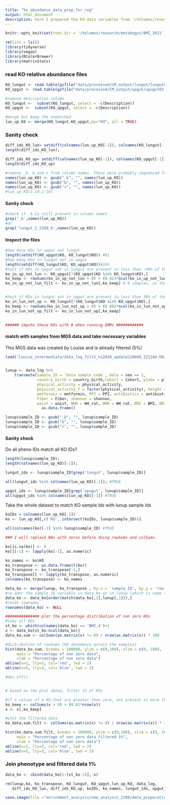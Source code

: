 ```yaml
---
title: "ko_abundance_data_prep_for_reg"
output: html_document
description: here I prepared the KO data variables from '/Volumes/research/metabogut/BMI_2021/Louise_intermediate/data_log_filt5_n12028_update220608.RData' which is a datafile that contains 12028 samples of lungut and upgut (filtered data 5%) and all variables needed.
---
```


```r
knitr::opts_knit$set(root.dir = '/Volumes/research/metabogut/BMI_2021')
```



```r
rm(list = ls())
library(tidyverse)
library(vegan)
library(RColorBrewer)
library(matrixStats)
```

### read KO relative abundance files 
```r
KO_lungut <- read.table(gzfile("data/processed/CM_output/lungut/lungut03.koComp.percent.tsv.gz"),quote = "", sep = "\t", header = TRUE)
KO_upgut <- read.table(gzfile("data/processed/CM_output/upgut/upugut03.koComp.percent.tsv.gz"),quote = "", sep = "\t", header = TRUE)

#remove description column
KO_lungut <-  subset(KO_lungut, select = -c(Description))
KO_upgut <-  subset(KO_upgut, select = -c(Description))
```

```r
#merge but keep the unmatched
lun_up_KO <- merge(KO_lungut,KO_upgut,by="KO", all = TRUE)
```

### Sanity check
```r
diff_ids_KO_lun= setdiff(colnames(lun_up_KO[-1]), colnames(KO_lungut[-1]))
length(diff_ids_KO_lun);

diff_ids_KO_up= setdiff(colnames(lun_up_KO[-1]), colnames(KO_upgut[-1]))
length(diff_ids_KO_up)
```


```r
#remove _b, b,and c from column names. These were probably sequenced from second attempt
names(lun_up_KO) <- gsub("_b", "", names(lun_up_KO))
names(lun_up_KO) <- gsub("b", "", names(lun_up_KO))
names(lun_up_KO) <- gsub("c", "", names(lun_up_KO))
#lun_up_KO[1:10,1:10]
```

#### Sanity check
```r
#check if _b is still present in column names
grep('_b',names(lun_up_KO)) 
#or
grep('lungut_2_2309_b',names(lun_up_KO)) 
```
#### Inspect the files
```r
#how many KOs in upgut not lungut
length(setdiff(KO_upgut$KO, KO_lungut$KO)) #61
#how many KOs in lungut not in upgut
length(setdiff(KO_lungut$KO, KO_upgut$KO))#245
#test if KOs in upgut not in lungut are present in less than ~30% of the samples (because then we can impute with 0 when preparaing GMMs)
ko_in_up_not_lun <- KO_upgut[!(KO_upgut$KO %in% KO_lungut$KO),]
ko_keep <- rowSums(ko_in_up_not_lun > 0) > (0.023*ncol(ko_in_up_not_lun))
ko_in_up_not_lun_filt <- ko_in_up_not_lun[,ko_keep] # 0 samples, so these 61 KOs are present in less than 2.3% of the samples


#test if KOs in lungut not in upgut are present in less than 30% of the samples
ko_in_lun_not_up <- KO_lungut[!(KO_lungut$KO %in% KO_upgut$KO),]
ko_keep <- rowSums(ko_in_lun_not_up > 0) > (0.002*ncol(ko_in_lun_not_up)) # 0 samples, the 245 KOs are present in less than 0.2% of the samples
ko_in_lun_not_up_filt <- ko_in_lun_not_up[,ko_keep]

        
###### impute these KOs with 0 when running GMMs ############
```



#### match with samples from MGS data and take necessary variables
This MGS data was created by Louise and is already filtered (5%)
```r
load("Louise_intermediate/data_log_filt5_n12028_update220608_221104.RData")


lunup <- data_log %>%
    transmute(sample_ID = `Data sample code`, male = sex == 1,
              country_birth = country_birth,Cohort = Cohort, plate = plate, age = age,
              physical_activity = physical_activity,
              physical_activity_f = factor(physical_activity), height = height, 
              metformin = metformin, PPI = PPI, antibiotics = antibiotics, 
              Fiber = Fiber, shannon = shannon, 
              waist = waist, WHR = WH_rat, WHR = WH_rat, BMI = BMI, BMI_3 = BMI_3, BMI_4 = BMI_4) %>%
                as.data.frame()

lunup$sample_ID <- gsub("_b", "", lunup$sample_ID)
lunup$sample_ID <- gsub("b", "", lunup$sample_ID)
lunup$sample_ID <- gsub("c", "", lunup$sample_ID)
```


#### Sanity check
Do all pheno IDs match all KO IDs?
```r

length(lunup$sample_ID);
length(colnames(lun_up_KO)[-1]);

lungut_ids <- lunup$sample_ID[grep('lungut', lunup$sample_ID)]

all(lungut_ids %in% colnames(lun_up_KO)[-1]); #TRUE

upgut_ids <- lunup$sample_ID[grep('upugut', lunup$sample_ID)]
all(upgut_ids %in% colnames(lun_up_KO)[-1]) #TRUE
```

Take the whole dataset to match KO sample Ids with lunup sample Ids

```r
koIDs = colnames(lun_up_KO[-1])
ko <- lun_up_KO[,c('KO', intersect(koIDs, lunup$sample_ID))]

all(colnames(ko)[-1] %in% lunup$sample_ID) #TRUE

```



```r
### I will replace NAs with zeros before doing rowSums and colSums. 

ko[is.na(ko)] <- 0
ko[][-1] <- lapply(ko[-1], as.numeric)

ko_names <- ko$KO
ko_transpose <- as.data.frame(t(ko))
ko_transpose <- ko_transpose[-1,] 
ko_transpose[] <- lapply(ko_transpose, as.numeric)
colnames(ko_transpose) <- ko_names

data_ko <- merge(lunup, ko_transpose , by.x = 'sample_ID', by.y = 'row.names', all = TRUE)
#re-oder the sample_ID variable in data_ko as in lunup (which is same order as in data_log)
data_ko <- data_ko[order(match(data_ko[,1],lunup[,1])),]
#reset rownames
rownames(data_ko) <- NULL

```


```r

############### plot the percentage distribution of non zero KOs
#take all KOs
st_ko <- which(colnames(data_ko) == 'BMI_4')+1
x <- data_ko[st_ko:ncol(data_ko)]
data_ko.sum <- colSums(as.matrix(x) != 0) / nrow(as.matrix(x)) * 100

#distribution of rowSums (KO abundance across the samples)
hist(data_ko.sum, breaks = 100000, ylim = c(0,100), xlim = c(0, 100),
     main = "Percentage of non zero data",
     xlab = "Percentage of non zero data")
abline(v=1, lty=3, col='red', lwd = 2)
abline(v=5, lty=3, col='blue', lwd = 2)

#dev.off()


# based on the plot above, filter 1% of KOs

#if x values of a KO,that are greater than zero, are present in more than 1% of num(individuals), keep the KO
ko_keep <- colSums(x > 0) > (0.01*nrow(x))
x <- x[,ko_keep]

#plot the filtered data
ko_data.sum.filt <- colSums(as.matrix(x) != 0) / nrow(as.matrix(x)) * 100

hist(ko_data.sum.filt, breaks = 100000, ylim = c(0,100), xlim = c(0, 100),
     main = "Percentage of non zero data filtered 1%",
     xlab = "Percentage of non zero data")
abline(v=1, lty=3, col='red', lwd = 2)
abline(v=5, lty=3, col='blue', lwd = 2)

```

### Join phenotype and filtered data 1%
```r
data_ko <- cbind(data_ko[1:(st_ko-1)], x)
```


```r
rm(lunup,ko, ko_transpose, KO_lungut, KO_upgut,lun_up_KO, data_log, 
   diff_ids_KO_lun, diff_ids_KO_up, koIDs, ko_names, lungut_ids, upgut_ids)

save.image(file ="enrichment_analysis/new_analysis_2208/data_preparation/data_ko.RData")
```




